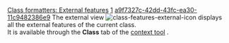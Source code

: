 [[Property:title|Class formatters: External features]]
[[Property:weight|1]]
[[Property:uuid|a9f7327c-42dd-43fc-ea30-11c9482386e9]]
The external view  [[Image:class-features-external-icon]] displays all the external features of the current class. <br/>
It is available through the '''Class''' tab of the [[EiffelStudio window overview|context tool]] . 




